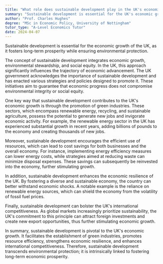 ```yaml
---
title: "What role does sustainable development play in the UK's economic growth?"
summary: "Sustainable development is essential for the UK's economic growth, fostering long-term prosperity while ensuring environmental protection."
author: "Prof. Charles Hughes"
degree: "MSc in Economic Policy, University of Nottingham"
tutor_type: "A-Level Economics Tutor"
date: 2024-04-07
---
```


Sustainable development is essential for the economic growth of the UK, as it fosters long-term prosperity while ensuring environmental protection.

The concept of sustainable development integrates economic growth, environmental stewardship, and social equity. In the UK, this approach significantly influences the trajectory of economic advancement. The UK government acknowledges the importance of sustainable development and has enacted various strategies and policies designed to promote it. These initiatives aim to guarantee that economic progress does not compromise environmental integrity or social equity.

One key way that sustainable development contributes to the UK's economic growth is through the promotion of green industries. These sectors, which encompass renewable energy, recycling, and sustainable agriculture, possess the potential to generate new jobs and invigorate economic activity. For example, the renewable energy sector in the UK has experienced substantial growth in recent years, adding billions of pounds to the economy and creating thousands of new jobs.

Moreover, sustainable development encourages the efficient use of resources, which can lead to cost savings for both businesses and the overall economy. For instance, implementing energy efficiency measures can lower energy costs, while strategies aimed at reducing waste can minimize disposal expenses. These savings can subsequently be reinvested into the economy, further stimulating growth.

In addition, sustainable development enhances the economic resilience of the UK. By fostering a diverse and sustainable economy, the country can better withstand economic shocks. A notable example is the reliance on renewable energy sources, which can shield the economy from the volatility of fossil fuel prices.

Finally, sustainable development can bolster the UK's international competitiveness. As global markets increasingly prioritize sustainability, the UK's commitment to this principle can attract foreign investments and create new export opportunities, thus further stimulating economic growth.

In summary, sustainable development is pivotal to the UK's economic growth. It facilitates the establishment of green industries, promotes resource efficiency, strengthens economic resilience, and enhances international competitiveness. Therefore, sustainable development transcends environmental protection; it is intrinsically linked to fostering long-term economic prosperity.
    